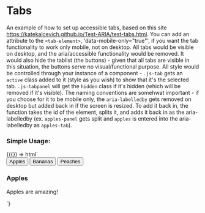 
<Meta title="Tabs" />

# Tabs

An example of how to set up accessible tabs, based on this site https://katekalcevich.github.io/Test-ARIA/test-tabs.html. You can add an attribute to the `<tab-element>`, 'data-mobile-only="true"', if you want the tab functionality to work only mobile, not on desktop. All tabs would be visible on desktop, and the aria/accessible functionality would be removed. It would also hide the tablist (the buttons) - given that all tabs are visible in this situation, the buttons serve no visual/functional purpose. All style would be controlled through your instance of a component - `.js-tab` gets an `active` class added to it (style as you wish) to show that it's the selected tab. `.js-tabpanel` will get the `hidden` class if it's hidden (which will be removed if it's visible). The naming conventions are somehwat important - if you choose for it to be mobile only, the `aria-labelledby` gets removed on desktop but added back in if the screen is resized. To add it back in, the function takes the id of the element, splits it, and adds it back in as the aria-labelledby (ex. `apples-panel` gets split and `apples` is entered into the aria-labelledby as `apples-tab`).

### Simple Usage:

<Canvas>
  <Story name="Default">
    {({}) => html`<style>
        .hidden {
          display: none;
        }</style
      ><hh-tabs class="tabs"
        ><div class="js-tablist" role="tablist">
          <button
            type="button"
            class="active js-tab"
            role="tab"
            aria-selected="true"
            id="apples-tab"
            aria-controls="apples-panel"
          >
            Apples
          </button>
          <button
            type="button"
            class="js-tab"
            role="tab"
            aria-selected="false"
            id="bananas-tab"
            aria-controls="bananas-panel"
          >
            Bananas
          </button>
          <button
            type="button"
            class="js-tab"
            role="tab"
            aria-selected="false"
            id="peaches-tab"
            aria-controls="peaches-panel"
          >
            Peaches
          </button>
        </div>
        <div
          id="apples-panel"
          class="js-tabpanel"
          role="tabpanel"
          aria-labelledby="apples-tab"
          tabindex="-1"
        >
          <h3>Apples</h3>
          <p>Apples are amazing!</p>
        </div>
        <div
          id="bananas-panel"
          class="hidden js-tabpanel"
          role="tabpanel"
          aria-labelledby="bananas-tab"
        >
          <h3>Bananas</h3>
          <p>Don't slip on your banana peel!</p>
        </div>
        <div
          id="peaches-panel"
          class="hidden js-tabpanel"
          role="tabpanel"
          aria-labelledby="peaches-tab"
        >
          <h3>Peaches</h3>
          <p>Peaches keep peaching!</p>
        </div></hh-tabs
      >`}
  </Story>
</Canvas>
